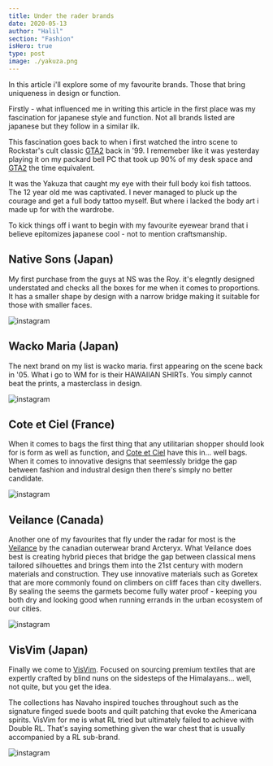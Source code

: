 ```yaml
---
title: Under the rader brands
date: 2020-05-13
author: "Halil"
section: "Fashion"
isHero: true
type: post
image: ./yakuza.png
---
```


In this article i'll explore some of my favourite brands. 
Those that bring uniqueness in design or function.

Firstly - what influenced me in writing this article in the first place was my fascination for 
japanese style and function. Not all brands listed are japanese but they follow in a similar ilk.

This fascination goes back to when i first watched the intro scene to Rockstar's cult classic <a href="https://amzn.to/3c6Febe" target="_blank" rel="noopener" rel="noreferrer">GTA2</a> back in '99. 
I rememeber like it was yesterday playing it on my packard bell PC that took up 90% of my desk space and <a href="https://amzn.to/3c6Febe" target="_blank" rel="noopener" rel="noreferrer">GTA2</a> the time equivalent.

It was the Yakuza that caught my eye with their full body koi fish tattoos. The 12 year old me was captivated.
I never managed to pluck up the courage and get a full body tattoo myself. But where i lacked the body art i made up for with the wardrobe.

To kick things off i want to begin with my favourite eyewear brand that i believe epitomizes 
japanese cool - not to mention craftsmanship.

## Native Sons (Japan)

My first purchase from the guys at NS was the Roy.
it's elegntly designed understated and checks all the boxes for me when it comes to proportions.
It has a smaller shape by design with a narrow bridge making it suitable for those with smaller faces.

![instagram](ByWbCOKFnuo)

## Wacko Maria (Japan)

The next brand on my list is wacko maria. first appearing on the scene back in '05. What i go to WM
for is their HAWAIIAN SHIRTs. You simply cannot beat the prints, a masterclass in design.

![instagram](B9JER_0p19B)

## Cote et Ciel (France)

When it comes to bags the first thing that any utilitarian shopper should look for is form as well as function, 
and <a href="https://amzn.to/2WZ1JdB" target="_blank" rel="noopener" rel="noreferrer">Cote et Ciel</a> have this in... well bags. When it comes to innovative designs that seemlessly bridge the gap between fashion and industral design 
then there's simply no better candidate.

![instagram](BdxwLFfBN3h)

## Veilance (Canada)

Another one of my favourites that fly under the radar for most is the <a href="https://amzn.to/2Aaqomo" target="_blank" rel="noopener" rel="noreferrer">Veilance</a> by the canadian
outerwear brand Arcteryx. 
What Veilance does best is creating hybrid pieces that bridge the gap between
classical mens tailored silhouettes and brings them into the 21st century with modern materials 
and construction. They use innovative materials such as Goretex that are more commonly found on climbers on cliff faces than city dwellers. 
By sealing the seems the garmets become fully water proof - keeping you both dry and looking good when running errands in the urban ecosystem of our cities.

![instagram](BeraJwLHV7k)

## VisVim (Japan)

Finally we come to <a href="https://amzn.to/36qsafk" target="_blank" rel="noopener" rel="noreferrer">VisVim</a>. Focused on sourcing premium textiles that are expertly crafted by blind nuns on the sidesteps of the Himalayans... 
well, not quite, but you get the idea.

The collections has Navaho inspired touches throughout such as the signature finged suede boots and quilt patching that evoke the Americana spirits.
VisVim for me is what RL tried but ultimately failed to achieve with Double RL. That's saying something given the war chest that is usually accompanied by a RL sub-brand.

![instagram](B_OjUY5Dgeq)